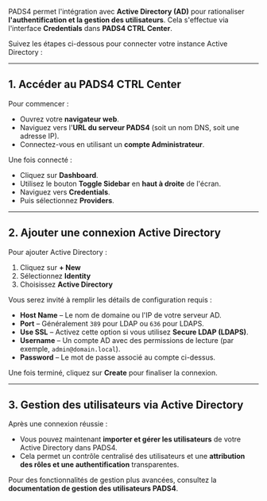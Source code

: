 PADS4 permet l'intégration avec **Active Directory (AD)** pour rationaliser **l'authentification et la gestion des utilisateurs**. Cela s'effectue via l'interface **Credentials** dans **PADS4 CTRL Center**.

Suivez les étapes ci-dessous pour connecter votre instance Active Directory :

***

## **1. Accéder au PADS4 CTRL Center**

Pour commencer :

* Ouvrez votre **navigateur web**.
* Naviguez vers l'**URL du serveur PADS4** (soit un nom DNS, soit une adresse IP).
* Connectez-vous en utilisant un **compte Administrateur**.

Une fois connecté :

* Cliquez sur **Dashboard**.
* Utilisez le bouton **Toggle Sidebar** en **haut à droite** de l'écran.
* Naviguez vers **Credentials**.
* Puis sélectionnez **Providers**.

***

## **2. Ajouter une connexion Active Directory**

Pour ajouter Active Directory :

1. Cliquez sur **+ New**
2. Sélectionnez **Identity**
3. Choisissez **Active Directory**

Vous serez invité à remplir les détails de configuration requis :

* **Host Name** – Le nom de domaine ou l'IP de votre serveur AD.
* **Port** – Généralement `389` pour LDAP ou `636` pour LDAPS.
* **Use SSL** – Activez cette option si vous utilisez **Secure LDAP (LDAPS)**.
* **Username** – Un compte AD avec des permissions de lecture (par exemple, `admin@domain.local`).
* **Password** – Le mot de passe associé au compte ci-dessus.

Une fois terminé, cliquez sur **Create** pour finaliser la connexion.

***

## **3. Gestion des utilisateurs via Active Directory**

Après une connexion réussie :

* Vous pouvez maintenant **importer et gérer les utilisateurs** de votre Active Directory dans PADS4.
* Cela permet un contrôle centralisé des utilisateurs et une **attribution des rôles et une authentification** transparentes.

Pour des fonctionnalités de gestion plus avancées, consultez la **documentation de gestion des utilisateurs PADS4**.
